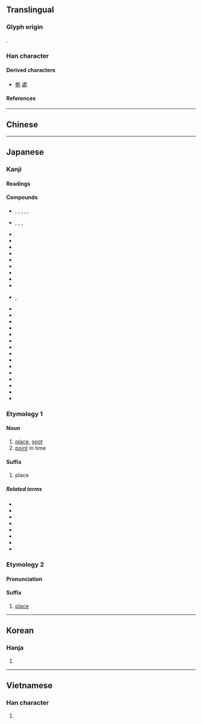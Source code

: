 {{also|處}}
{{character info/new}}
==Translingual==
{{Han simplified forms|處|処|处}}

===Glyph origin===
{{Han etym}}
{{Han compound|夂|几|t2=table|ls=ic}}.

===Han character===
{{Han char|rn=16|rad=几|as=03|sn=5|four=|canj=HEHN|ids=⿺夂几}}

====Derived characters====
* [[拠]] [[處]]

====References====
{{Han ref|kx=0134.050|dkj=01745|dj=0299.150|hdz=10276.130|uh=51E6}}

----

==Chinese==
{{zh-see|處|v}}

----

==Japanese==
{{ja-kanji forms|処|處}}

===Kanji===
{{ja-kanji|grade=6|rs=几03|kyu=處}}

====Readings====
{{ja-readings
|goon=しょ
|kanon=しょ
|kun=お-る, お-く, か-, く-, こ-, と-, とこ-, ところ-
}}

====Compounds====
{{der-top|Compounds}}
* {{ja-r|彼%処|あし%こ}}, {{ja-r|彼%処|あそ%こ}}, {{ja-r|彼処|あこ}}, {{ja-r|彼%処|あす%こ}}, {{ja-r|彼処|かこ}}, {{ja-r|彼%処|かし%こ}}
* {{ja-r|何%処|いず%く}}, {{ja-r|何%処|いず%こ}}, {{ja-r|何%処|いど%こ}}, {{ja-r|何処|どこ}}
* {{ja-r|区処|くしょ}}
* {{ja-r|此処|ここ}}
* {{ja-r|酒%処|さけ%どころ}}
* {{ja-r|死処|ししょ}}
* {{ja-r|住%処|すみ%か}}
* {{ja-r|随%処|ずい%しょ}}
* {{ja-r|善処|ぜんしょ}}
* {{ja-r|其処|そこ}}
* {{ja-r|対%処|たい%しょ}}
* {{ja-r|処%々|ところ%どころ}}, {{ja-r|処%処|ところ%どころ}}
* {{ja-r|同処|どうしょ}}
* {{ja-r|目処|めど}}
* {{ja-r|出処|しゅっしょ}}
* {{ja-r|処遇|しょぐう}}
* {{ja-r|処刑|しょけい}}
* {{ja-r|処%決|しょ%けつ}}
* {{ja-r|処女|しょじょ}}
* {{ja-r|処世|しょせい}}
* {{ja-r|処生訓|しょせいくん}}
* {{ja-r|処断|しょだん}}
* {{ja-r|処置|しょち}}
* {{ja-r|処%罰|しょ%ばつ}}
* {{ja-r|処分|しょぶん}}
* {{ja-r|処方|しょほう}}
* {{ja-r|処理|しょり}}
{{der-bottom}}

===Etymology 1===

====Noun====
{{ja-noun|ところ|kyu=處}}

# [[place]], [[spot]]
# [[point]] in time

====Suffix====
{{ja-noun|どころ|kyu=處}}

# place

=====Related terms=====
* {{ja-r|至る処|いたるところ}}
* {{ja-r|住%処|すみ%か}}
* {{ja-r|御%食%事%処|お-%しょく%じ%どころ}}
* {{ja-r|止め処|とめど}}
* {{ja-r|捕らえ処|とらえどころ}}
* {{ja-r|泣き処|なきどころ}}
* {{ja-r|在り処|ありか}}
* {{ja-r|使い処|つかいどころ}}

===Etymology 2===
{{ja-kanjitab|こ|yomi=k}}

====Pronunciation====
{{ja-pron|こ|y=k}}

====Suffix====
{{ja-pos|suffix|こ}}

# {{lb|ja|not productive}} [[place]]

----

==Korean==

===Hanja===
{{ko-hanja|처}}

# {{rfdef|ko|sort=几03}}

----

==Vietnamese==

===Han character===
{{vi-readings|reading=[[xứ]], [[xử]]|rs=几03}}

# {{rfdef|vi}}